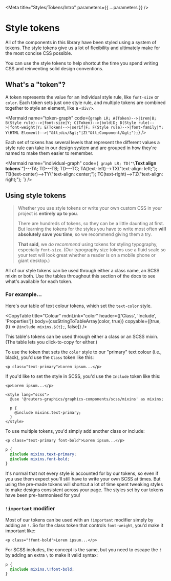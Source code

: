 

<Meta title="Styles/Tokens/Intro" parameters={{ ...parameters }} />

# Style tokens

All of the components in this library have been styled using a system of tokens. The style tokens give us a lot of flexibility and ultimately make for the most concise CSS possible.

You can use the style tokens to help shortcut the time you spend writing CSS and reinventing solid design conventions.

## What's a "token"?

A token represents the value for an individual style rule, like `font-size` or `color`. Each token sets just one style rule, and multiple tokens are combined together to style an element, like a `<div/>`.

<Mermaid
  name="token-graph"
  code={`
graph LR;
  A(Token)-->|1rem|B;
  B(Style rule)-->|font-size|Y;
  C(Token)-->|bold|D;
  D(Style rule)-->|font-weight|Y;
  E(Token)-->|serif|F;
  F(Style rule)-->|font-family|Y;
  Y(HTML Element)-->|"&lt;div/&gt;"|Z("&lt;Component/&gt;");
`}
/>

Each set of tokens has several levels that represent the different values a style rule can take in our design system and are grouped in how they're named to make them easier to remember.

<Mermaid
  name="individual-graph"
  code={`
graph LR;
  TD("\`**Text align tokens**\`")---TA;
  TD---TB;
  TD---TC;
  TA(text-left)-->TX("text-align: left;");
  TB(text-center)-->TY("text-align: center;");
  TC(text-right)-->TZ("text-align: right;");
`}
/>

## Using style tokens

> Whether you use style tokens or write your own custom CSS in your project is **entirely up to you**.
>
> There are hundreds of tokens, so they can be a little daunting at first. But learning the tokens for the styles you have to write most often **will absolutely save you time**, so we recommend giving them a try.
>
> **That said**, we _do recommend_ using tokens for styling typography, especially `font-size`. (Our typography size tokens use a fluid scale so your text will look great whether a reader is on a mobile phone or giant desktop.)

All of our style tokens can be used through either a class name, an SCSS mixin or both. Use the tables throughout this section of the docs to see what's available for each token.

### For example...

Here's our table of text colour tokens, which set the `text-color` style.

<CopyTable
  title="Colour"
  mdnLink="color"
  header={['Class', 'Include', 'Properties']}
  body={cssStringToTableArray(color, true)}
  copyable={[true, (t) => `@include mixins.${t};`, false]}
/>

This table's tokens can be used through either a class or an SCSS mixin. (The table lets you click-to-copy for either.)

To use the token that sets the `color` style to our "primary" text colour (i.e., black), you'd use the `Class` token like this:

```svelte
<p class="text-primary">Lorem ipsum...</p>
```

If you'd like to set the style in SCSS, you'd use the `Include` token like this:

```svelte
<p>Lorem ipsum...</p>

<style lang="scss">
  @use '@reuters-graphics/graphics-components/scss/mixins' as mixins;

  p {
    @include mixins.text-primary;
  }
</style>
```

To use multiple tokens, you'd simply add another class or include:

```svelte
<p class="text-primary font-bold">Lorem ipsum...</p>
```

```scss
p {
  @include mixins.text-primary;
  @include mixins.font-bold;
}
```

It's normal that not every style is accounted for by our tokens, so even if you use them expect you'll still have to write your own SCSS at times. But using the pre-made tokens will shortcut a lot of time spent tweaking styles to make designs consistent across your page. The styles set by our tokens have been pre-harmonised for you!

### `!important` modifier

Most of our tokens can be used with an `!important` modifier simply by adding an `!`. So for the class token that controls `font-weight`, you'd make it important like:

```svelte
<p class="!font-bold">Lorem ipsum...</p>
```

For SCSS includes, the concept is the same, but you need to escape the `!` by adding an extra `\` to make it valid syntax:

```scss
p {
  @include mixins.\!font-bold;
}
```
